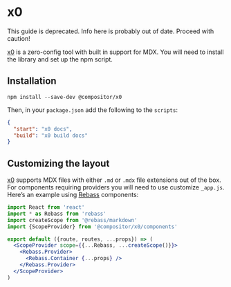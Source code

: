 
# x0

<Note>
  This guide is deprecated.
  Info here is probably out of date.
  Proceed with caution!
</Note>

[x0][] is a zero-config tool with built in support for MDX. You will need
to install the library and set up the npm script.

## Installation

```shell
npm install --save-dev @compositor/x0
```

Then, in your `package.json` add the following to the `scripts`:

```json
{
  "start": "x0 docs",
  "build": "x0 build docs"
}
```

## Customizing the layout

[x0][] supports MDX files with either `.md` or `.mdx` file extensions out of
the box. For components requiring providers you will need to use customize
`_app.js`. Here’s an example using [Rebass][] components:

```jsx
import React from 'react'
import * as Rebass from 'rebass'
import createScope from '@rebass/markdown'
import {ScopeProvider} from '@compositor/x0/components'

export default ({route, routes, ...props}) => (
  <ScopeProvider scope={{...Rebass, ...createScope()}}>
    <Rebass.Provider>
      <Rebass.Container {...props} />
    </Rebass.Provider>
  </ScopeProvider>
)
```

[x0]: https://compositor.io/x0
[rebass]: https://rebassjs.com
